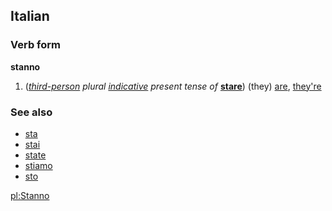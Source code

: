 ==Italian==
===Verb form===
'''stanno'''

#(''[[third-person]] plural [[indicative]] present tense of'' '''[[stare#Italian|stare]]''') (they) [[are]], [[they're]]

===See also===
*[[sta]]
*[[stai]]
*[[state]]
*[[stiamo]]
*[[sto]]

[[pl:Stanno]]